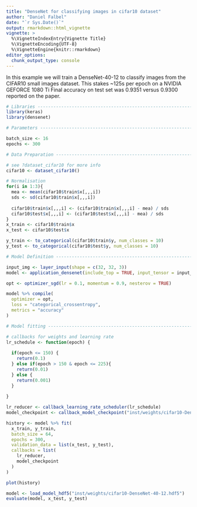 ```yaml
---
title: "DenseNet for classifying images in cifar10 dataset"
author: "Daniel Falbel"
date: "`r Sys.Date()`"
output: rmarkdown::html_vignette
vignette: >
  %\VignetteIndexEntry{Vignette Title}
  %\VignetteEncoding{UTF-8}
  %\VignetteEngine{knitr::rmarkdown}
editor_options: 
  chunk_output_type: console
---
```


In this example we will train a DenseNet-40-12 to classify images from the CIFAR10
small images dataset. This stakes ~125s per epoch on a NVIDIA GEFORCE 1080 Ti
Final accuracy on test set was 0.9351 versus 0.9300 reported on the paper.

```r
# Libraries ---------------------------------------------------------------
library(keras)
library(densenet)

# Parameters --------------------------------------------------------------

batch_size <- 16
epochs <- 300

# Data Preparation --------------------------------------------------------

# see ?dataset_cifar10 for more info
cifar10 <- dataset_cifar10()

# Normalisation
for(i in 1:3){
  mea <- mean(cifar10$train$x[,,,i])
  sds <- sd(cifar10$train$x[,,,i])
  
  cifar10$train$x[,,,i] <- (cifar10$train$x[,,,i] - mea) / sds
  cifar10$test$x[,,,i] <- (cifar10$test$x[,,,i] - mea) / sds
}
x_train <- cifar10$train$x
x_test <- cifar10$test$x

y_train <- to_categorical(cifar10$train$y, num_classes = 10)
y_test <- to_categorical(cifar10$test$y, num_classes = 10)

# Model Definition -------------------------------------------------------

input_img <- layer_input(shape = c(32, 32, 3))
model <- application_densenet(include_top = TRUE, input_tensor = input_img, dropout_rate = 0.2)

opt <- optimizer_sgd(lr = 0.1, momentum = 0.9, nesterov = TRUE)

model %>% compile(
  optimizer = opt,
  loss = "categorical_crossentropy",
  metrics = "accuracy"
)

# Model fitting -----------------------------------------------------------

# callbacks for weights and learning rate
lr_schedule <- function(epoch) {
  
  if(epoch <= 150) {
    return(0.1)
  } else if(epoch > 150 & epoch <= 225){
    return(0.01)
  } else {
    return(0.001)
  }
  
}

lr_reducer <- callback_learning_rate_scheduler(lr_schedule)
model_checkpoint <- callback_model_checkpoint("inst/weights/cifar10-DenseNet-40-12.hdf5", monitor = "val_acc")

history <- model %>% fit(
  x_train, y_train, 
  batch_size = 64, 
  epochs = 300, 
  validation_data = list(x_test, y_test), 
  callbacks = list(
    lr_reducer,
    model_checkpoint
  )
)

plot(history)
```


```r
model <- load_model_hdf5("inst/weights/cifar10-DenseNet-40-12.hdf5")
evaluate(model, x_test, y_test)
```



